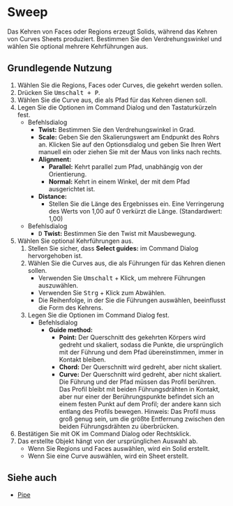
# Sweep

<Reference shortcut="Umschalt + P" command="Sweep" button="Im vorgeschlagenen Befehlsmenü" buttonIcon="button-sweep" />

Das Kehren von Faces oder Regions erzeugt Solids, während das Kehren von Curves Sheets produziert. Bestimmen Sie den Verdrehungswinkel und wählen Sie optional mehrere Kehrführungen aus.

## Grundlegende Nutzung

1. Wählen Sie die Regions, Faces oder Curves, die gekehrt werden sollen.
2. Drücken Sie <kbd>Umschalt + P</kbd>.
3. Wählen Sie die Curve aus, die als Pfad für das Kehren dienen soll.
4. Legen Sie die Optionen im Command Dialog und den Tastaturkürzeln fest.
   - <Kst>Befehlsdialog</Kst>
      - **Twist:** Bestimmen Sie den Verdrehungswinkel in Grad.
      - **Scale:** Geben Sie den Skalierungswert am Endpunkt des Rohrs an. Klicken Sie auf den Optionsdialog und geben Sie Ihren Wert manuell ein oder ziehen Sie mit der Maus von links nach rechts.
      - **Alignment:** 
         - **Parallel:** Kehrt parallel zum Pfad, unabhängig von der Orientierung.
         - **Normal:** Kehrt in einem Winkel, der mit dem Pfad ausgerichtet ist.
      - **Distance:**
         - Stellen Sie die Länge des Ergebnisses ein. Eine Verringerung des Werts von 1,00 auf 0 verkürzt die Länge. (Standardwert: 1,00)
   - <Kst>Befehlsdialog</Kst>
      - <kbd>D</kbd> **Twist:** Bestimmen Sie den Twist mit Mausbewegung.
5. Wählen Sie optional Kehrführungen aus.
      1. Stellen Sie sicher, dass **Select guides:** im Command Dialog hervorgehoben ist.
      2. Wählen Sie die Curves aus, die als Führungen für das Kehren dienen sollen.
         - Verwenden Sie <kbd>Umschalt</kbd> + Klick, um mehrere Führungen auszuwählen.
         - Verwenden Sie <kbd>Strg</kbd> + Klick zum Abwählen.
         - Die Reihenfolge, in der Sie die Führungen auswählen, beeinflusst die Form des Kehrens.
      3. Legen Sie die Optionen im Command Dialog fest.
         - <Kst>Befehlsdialog</Kst>
            - **Guide method:**
               - **Point:** Der Querschnitt des gekehrten Körpers wird gedreht und skaliert, sodass die Punkte, die ursprünglich mit der Führung und dem Pfad übereinstimmen, immer in Kontakt bleiben.
               - **Chord:**  Der Querschnitt wird gedreht, aber nicht skaliert.
               - **Curve:** Der Querschnitt wird gedreht, aber nicht skaliert. Die Führung und der Pfad müssen das Profil berühren. Das Profil bleibt mit beiden Führungsdrähten in Kontakt, aber nur einer der Berührungspunkte befindet sich an einem festen Punkt auf dem Profil; der andere kann sich entlang des Profils bewegen.
               Hinweis: Das Profil muss groß genug sein, um die größte Entfernung zwischen den beiden Führungsdrähten zu überbrücken.
6. Bestätigen Sie mit OK im Command Dialog oder Rechtsklick.
7. Das erstellte Objekt hängt von der ursprünglichen Auswahl ab.
   - Wenn Sie Regions und Faces auswählen, wird ein Solid erstellt.
   - Wenn Sie eine Curve auswählen, wird ein Sheet erstellt.

<VideoPlayer fileName="sweep"/>

## Siehe auch
- [Pipe](pipe)